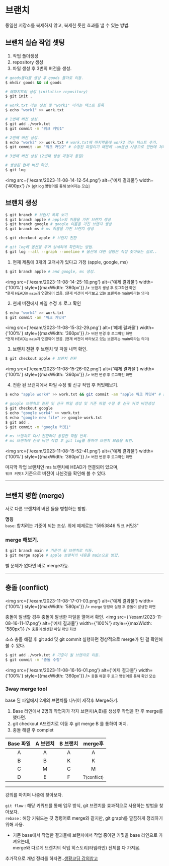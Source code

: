 # 브랜치
동일한 저장소를 복제하지 않고, 복제한 듯한 효과를 낼 수 있는 방법.

## 브랜치 실습 작업 셋팅
1. 작업 폴더생성 
2. repository 생성
3. 파일 생성 후 3번의 버전을 생성.
```bash
# goods폴더를 생성 후 goods 폴더로 이동.
$ mkdir goods && cd goods 

# 레파지토리 생성 (initalize repository)
$ git init .

# work.txt 라는 생성 및 "work1" 이라는 텍스트 등록
$ echo "work1" >> work.txt

# 1번째 버전 생성.
$ git add ./work.txt
$ git commit -m "워크 커밋1"

# 2번째 버전 생성.
$ echo "work2" >> work.txt # work.txt에 마지막줄에 work2 라는 텍스트 추가.
$ git commit -am "워크 커밋2" # 수정된 파일이기 때문에 -am옵션 사용으로 한번에 처리.

# 3번째 버전 생성 (2번째 생성 과정과 동일)

# 생성된 현재 버전 확인.
$ git log
```
<img src={'/exam/2023-11-08-14-12-54.png'} alt={'예제 결과물'} width={'400px'} />
<small>[git log 명령어를 통해 보여지는 모습]</small>


## 브랜치 생성

```bash
$ git branch # 브런치 목록 보기
$ git branch apple # apple의 이름을 가진 브랜치 생성
$ git branch google # google 이름을 가진 브랜치 생성
$ git branch ms # ms 이름을 가진 브랜치 생성

$ git checkout apple # 브랜치 전환

# git log에 옵션을 주어 상세하게 확인하는 방법.
$ git log --all --graph --oneline # 옵션에 대한 설명은 직접 찾아보는 걸로..
```

1. 현재 제품에 3개의 고객사가 있다고 가정 (apple, google, ms)
```bash
$ git branch apple # and google, ms 생성.
```
<img src={'/exam/2023-11-08-14-25-10.png'} alt={'예제 결과물'} width={'100%'} style={{maxWidth: '360px'}} />
<small>브랜치 생성 후 로그확인 화면</small>  
<small>*현재 HEAD는 `main`과 연결되어 있음. (현재 버전이 바라보고 있는 브랜치는 main이라는 의미)</small>  

2. 현재 버전에서 파일 수정 후 로그 확인
```bash
$ echo "work4" >> work.txt 
$ git commit -am "워크 커밋4"
```

<img src={'/exam/2023-11-08-15-32-29.png'} alt={'예제 결과물'} width={'100%'} style={{maxWidth: '360px'}} />
<small>버전 변경 후 로그확인 화면</small>  
<small>*현재 HEAD는 `main`과 연결되어 있음. (현재 버전이 바라보고 있는 브랜치는 main이라는 의미)</small>  

3. 브랜치 전환 후 브랜치 및 파일 내역 확인.
```bash
$ git checkout apple # 브랜치 전환
```

<img src={'/exam/2023-11-08-15-26-02.png'} alt={'예제 결과물'} width={'100%'} style={{maxWidth: '360px'}} />
<small>버전 변경 후 로그확인 화면</small>  

4. 전환 된 브랜치에서 파일 수정 및 신규 작업 후 커밋해보기.
```bash
$ echo "apple work4" >> work.txt && git commit -am "apple 워크 커밋4" # apple 브랜치에서 신규 버전생성 

# google 브랜치로 전환 및 신규 파일 생성 및 기존 파일 수정 후 신규 커밋 버전생성 
$ git checkout google
$ echo "google work4" >> work.txt
$ echo "google new file" >> google-work.txt
$ git add .
$ git commit -m "google 커밋1"

# ms 브랜치로 다시 전환하여 동일한 작업 반복.
# ms 브랜치에 신규 버전 작업 후 git log를 통하여 브랜치 모습을 확인.
```
<img src={'/exam/2023-11-08-15-52-41.png'} alt={'예제 결과물'} width={'100%'} style={{maxWidth: '360px'}} />
<small>버전 변경 후 로그확인 화면</small>  

마지막 작업 브랜치인 ms 브랜치에 HEAD가 연결되어 있으며,  
`워크 커밋3` 기준으로 버전이 나뉜것을 확인해 볼 수 있다.

---

## 브랜치 병합 (merge)
서로 다른 브랜치의 버전 들을 병합하는 방법.

**명칭**  
`base`: 합치려는 기준이 되는 조상. 위에 예제로는 "5953846 워크 커밋3" 

### merge 해보기.
```bash
$ git branch main # 기준이 될 브랜치로 이동.
$ git merge apple # apple 브랜치의 내용을 main으로 병합.
```
별 문제가 없다면 바로 merge가능.  

---

## 충돌 (conflict)

<img src={'/exam/2023-11-08-17-01-03.png'} alt={'예제 결과물'} width={'100%'} style={{maxWidth: '580px'}} />
<small>merge 명령어 실행 후 충돌이 발생한 화면</small> 

충돌이 발생할 경우 충돌이 발생한 파일을 열어서 확인.
<img src={'/exam/2023-11-08-16-11-17.png'} alt={'예제 결과물'} width={'100%'} style={{maxWidth: '580px'}} />
<small>충돌이 발생한 파일 확인 화면</small> 

소스 충돌 해결 후 git add 및 git commit 실행하면 정상적으로 merge가 된 걸 확인해 볼 수 있다.
```bash
$ git add ./work.txt # 기준이 될 브랜치로 이동.
$ git commit -m "충돌 수정"
```
<img src={'/exam/2023-11-08-16-16-01.png'} alt={'예제 결과물'} width={'100%'} style={{maxWidth: '360px'}} />
<small>충돌 해결 후 로그 명령어를 통해 확인 모습</small> 

### 3way merge tool
base 된 파일에서 2개의 브런치를 나뉘어 제작후 Merge하기.
1. Base 라인에서 2명의 작업자가 각자 브랜치(A,B)를 생성후 작업을 한 후 merge를 했다면.  
2. git checkout A브랜치로 이동 후 git merge B 를 통하여 머지.
3. 충돌 해결 후 complet

| Base 파일 | A 브랜치 | B 브랜치 | merge후 |
| :--: | :--: | :--: | :--: |
| A | A | A | A |
| B | B | K | K |
| C | M | C | M |
| D | E | F | ?<small>(conflict)</small> |

--- 

강의를 마치며 나중에 찾아보자.

`git flow` : 해당 키워드를 통해 업무 방식, git 브랜치를 효과적으로 사용하는 방법을 찾아보자.  
`rebase` : 해당 키워드는 깃 명령어로 merge와 같지만, git graph를 깔끔하게 정리하기 위해 사용.  
 - 기존 base에서 작업한 결과물에 브랜치에서 작업 중이던 커밋을 base 라인으로 가져오는데,  
  merge와 다르게 브랜치의 작업 히스토리(타임라인) 전체를 다 가져옴.

추가적으로 개념 정리를 하자면..[생황코딩 강의참고](https://opentutorials.org/course/3840/23693)
